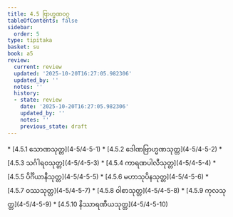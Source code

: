 ```yaml
---
title: 4.5 ဗြာဟ္မဏဝဂ္ဂ
tableOfContents: false
sidebar:
  order: 5
type: tipitaka
basket: su
book: a5
review:
  current: review
  updated: '2025-10-20T16:27:05.982306'
  updated_by: ''
  notes: ''
  history:
  - state: review
    date: '2025-10-20T16:27:05.982306'
    updated_by: ''
    notes: ''
    previous_state: draft
---
```



<DynamicBreadcrumb />


<ReviewStatus review={frontmatter.review} showDetails={true} />

<HypothesisAnnotation frontmatter={frontmatter} />



<TableOfContents book="a5" section="4.5">
* [4.5.1 သောဏသုတ္တ](4-5/4-5-1)
* [4.5.2 ဒေါဏဗြာဟ္မဏသုတ္တ](4-5/4-5-2)
* [4.5.3 သင်္ဂါရဝသုတ္တ](4-5/4-5-3)
* [4.5.4 ကာရဏပါလီသုတ္တ](4-5/4-5-4)
* [4.5.5 ပိင်္ဂိယာနီသုတ္တ](4-5/4-5-5)
* [4.5.6 မဟာသုပိနသုတ္တ](4-5/4-5-6)
* [4.5.7 ဝဿသုတ္တ](4-5/4-5-7)
* [4.5.8 ဝါစာသုတ္တ](4-5/4-5-8)
* [4.5.9 ကုလသုတ္တ](4-5/4-5-9)
* [4.5.10 နိဿာရဏီယသုတ္တ](4-5/4-5-10)
</TableOfContents>